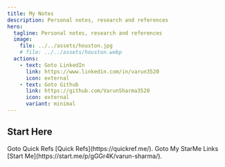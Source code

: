 ```yaml
---
title: My Notes
description: Personal notes, research and references
hero:
  tagline: Personal notes, research and references
  image:
    file: ../../assets/houston.jpg
    # file: ../../assets/houston.webp
  actions:
    - text: Goto LinkedIn
      link: https://www.linkedin.com/in/varun3520
      icon: external
    - text: Goto Github
      link: https://github.com/VarunSharma3520
      icon: external
      variant: minimal
---
```



## Start Here

<CardGrid>
  <Card title="Goto Quick Refs" icon="open-book">
    Goto Quick Refs [Quick Refs](https://quickref.me/).
  </Card>
  
  <Card title="Explore Start Me" icon="open-book">
    Goto My StarMe Links [Start Me](https://start.me/p/gGGr4K/varun-sharma/).
  </Card>
</CardGrid>
